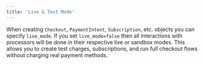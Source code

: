 ```yaml
---
title: 'Live & Test Mode'
---
```


When creating `Checkout`, `PaymentIntent`, `Subscription`, etc. objects you can specify `live_mode`. If you set `live_mode=false` then all interactions with processors will be done in their respective live or sandbox modes. This allows you to create test charges, subscriptions, and run full checkout flows without charging real payment methods.
